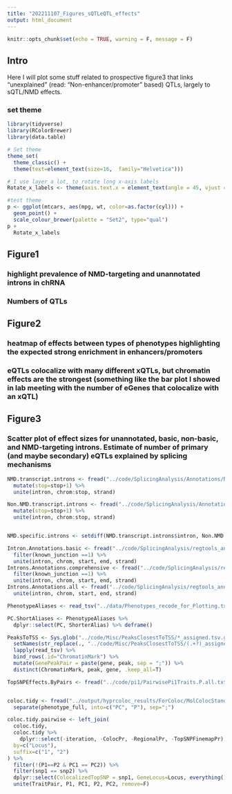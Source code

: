 ```yaml
---
title: "202211107_Figures_sQTLeQTL_effects"
output: html_document
---
```


```r
knitr::opts_chunk$set(echo = TRUE, warning = F, message = F)
```


## Intro

Here I will plot some stuff related to prospective figure3 that links "unexplained" (read: "Non-enhancer/promoter" based) QTLs, largely to sQTL/NMD effects.

### set theme

```r
library(tidyverse)
library(RColorBrewer)
library(data.table)

# Set theme
theme_set(
  theme_classic() +
  theme(text=element_text(size=16,  family="Helvetica")))

# I use layer a lot, to rotate long x-axis labels
Rotate_x_labels <- theme(axis.text.x = element_text(angle = 45, vjust = 1, hjust=1))

#test theme
p <- ggplot(mtcars, aes(mpg, wt, color=as.factor(cyl))) +
  geom_point() +
  scale_colour_brewer(palette = "Set2", type="qual")
p +
  Rotate_x_labels
```

## Figure1

### highlight prevalence of NMD-targeting and unannotated introns in chRNA

### Numbers of QTLs

## Figure2

### heatmap of effects between types of phenotypes highlighting the expected strong enrichment in enhancers/promoters

### eQTLs colocalize with many different xQTLs, but chromatin effects are the strongest (something like the bar plot I showed in lab meeting with the number of eGenes that colocalize with an xQTL)

## Figure3

### Scatter plot of effect sizes for unannotated, basic, non-basic, and NMD-targeting introns. Estimate of number of primary (and maybe secondary) eQTLs explained by splicing mechanisms

```r
NMD.transcript.introns <- fread("../code/SplicingAnalysis/Annotations/NMD/NMD_trancsript_introns.bed.gz", col.names=c("chrom", "start", "stop", "name", "score", "strand")) %>%
  mutate(stop=stop+1) %>%
  unite(intron, chrom:stop, strand)

Non.NMD.transcript.introns <- fread("../code/SplicingAnalysis/Annotations/NMD/NonNMD_trancsript_introns.bed.gz", col.names=c("chrom", "start", "stop", "name", "score", "strand")) %>%
  mutate(stop=stop+1) %>%
  unite(intron, chrom:stop, strand)


NMD.specific.introns <- setdiff(NMD.transcript.introns$intron, Non.NMD.transcript.introns$intron)

Intron.Annotations.basic <- fread("../code/SplicingAnalysis/regtools_annotate_combined/basic.bed.gz") %>%
  filter(known_junction ==1) %>%
  unite(intron, chrom, start, end, strand)
Introns.Annotations.comprehensive <- fread("../code/SplicingAnalysis/regtools_annotate_combined/comprehensive.bed.gz") %>%
  filter(known_junction ==1) %>%
  unite(intron, chrom, start, end, strand)
Introns.Annotations.all <- fread("../code/SplicingAnalysis/regtools_annotate_combined/comprehensive.bed.gz") %>%
  unite(intron, chrom, start, end, strand)

PhenotypeAliases <- read_tsv("../data/Phenotypes_recode_for_Plotting.txt")

PC.ShortAliases <- PhenotypeAliases %>%
  dplyr::select(PC, ShorterAlias) %>% deframe()

PeaksToTSS <- Sys.glob("../code/Misc/PeaksClosestToTSS/*_assigned.tsv.gz") %>%
  setNames(str_replace(., "../code/Misc/PeaksClosestToTSS/(.+?)_assigned.tsv.gz", "\\1")) %>%
  lapply(read_tsv) %>%
  bind_rows(.id="ChromatinMark") %>%
  mutate(GenePeakPair = paste(gene, peak, sep = ";")) %>%
  distinct(ChromatinMark, peak, gene, .keep_all=T)

TopSNPEffects.ByPairs <- fread("../code/pi1/PairwisePi1Traits.P.all.txt.gz")


coloc.tidy <- fread("../output/hyprcoloc_results/ForColoc/MolColocStandard/hyprcoloc.results.OnlyColocalized.Stats.txt.gz") %>%
  separate(phenotype_full, into=c("PC", "P"), sep=";")

coloc.tidy.pairwise <- left_join(
  coloc.tidy,
  coloc.tidy %>%
    dplyr::select(-iteration, -ColocPr, -RegionalPr, -TopSNPFinemapPr),
  by=c("Locus"),
  suffix=c("1", "2")
) %>%
  filter(!(P1==P2 & PC1 == PC2)) %>%
  filter(snp1 == snp2) %>%
  dplyr::select(ColocalizedTopSNP = snp1, GeneLocus=Locus, everything(), -snp2) %>%
  unite(TraitPair, P1, PC1, P2, PC2, remove=F)

```

